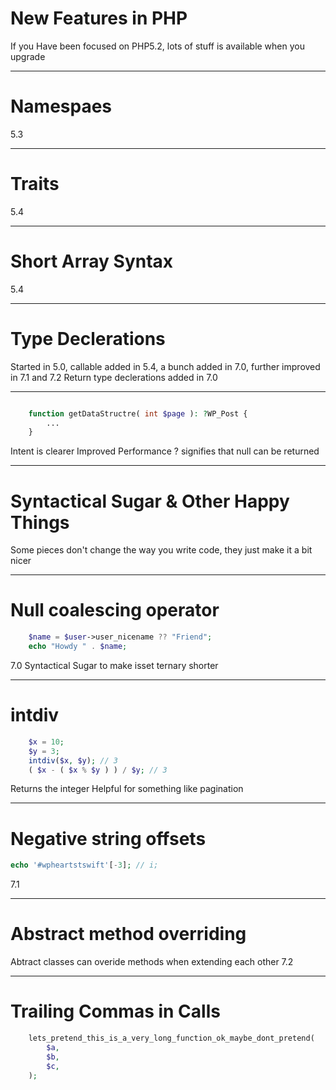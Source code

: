 
# New Features in PHP

<Notes>
	If you Have been focused on PHP5.2, lots of stuff is available when you upgrade
</Notes>

---

# Namespaes

<Notes>
	5.3
</Notes>

---

# Traits

<Notes>
	5.4
</Notes>

---

# Short Array Syntax

<Notes>
	5.4
</Notes>

---

# Type Declerations

<Notes>
	Started in 5.0, callable added in 5.4, a bunch added in 7.0, further improved in 7.1 and 7.2
	Return type declerations added in 7.0
</Notes>

---

```php

	function getDataStructre( int $page ): ?WP_Post {
		...
	}

```

<Notes>
	Intent is clearer
	Improved Performance
	? signifies that null can be returned
</Notes>

---

# Syntactical Sugar & Other Happy Things

<Notes>
	Some pieces don't change the way you write code, they just make it a bit nicer 
</Notes>

---

# Null coalescing operator

```php
	$name = $user->user_nicename ?? "Friend";
	echo "Howdy " . $name;
```

<Notes>
	7.0
	Syntactical Sugar to make isset ternary shorter
</Notes>

---

# intdiv

```php
	$x = 10;
	$y = 3;
	intdiv($x, $y); // 3
	( $x - ( $x % $y ) ) / $y; // 3 
```

<Notes>
	Returns the integer 
	Helpful for something like pagination
</Notes>


---

# Negative string offsets

```php
echo '#wpheartstswift'[-3]; // i;
```

<Notes>
	7.1
</Notes>

---

# Abstract method overriding

<Notes>
	Abtract classes can overide methods when extending each other
	7.2
</Notes>

---

# Trailing Commas in Calls

```php
	lets_pretend_this_is_a_very_long_function_ok_maybe_dont_pretend(
		$a,
		$b,
		$c,
	);
```
